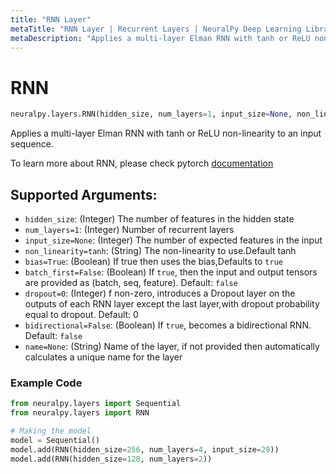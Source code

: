 ```yaml
---
title: "RNN Layer"
metaTitle: "RNN Layer | Recurrent Layers | NeuralPy Deep Learning Library"
metaDescription: "Applies a multi-layer Elman RNN with tanh or ReLU non-linearity to an input sequence."
---
```


# RNN

```python
neuralpy.layers.RNN(hidden_size, num_layers=1, input_size=None, non_linearity='tanh', bias=True, batch_first=False, dropout=0, bidirectional=False, name=None)
```

Applies a multi-layer Elman RNN with tanh or ReLU non-linearity to an input sequence.

To learn more about RNN, please check pytorch [documentation](https://pytorch.org/docs/stable/nn.html#rnn)

## Supported Arguments:

- `hidden_size`: (Integer) The number of features in the hidden state
- `num_layers=1`: (Integer) Number of recurrent layers
- `input_size=None`: (Integer) The number of expected features in the input
- `non_linearity=tanh`: (String) The non-linearity to use.Default tanh
- `bias=True`: (Boolean) If true then uses the bias,Defaults to `true`
- `batch_first=False`: (Boolean) If `true`, then the input and output tensors are provided as (batch, seq, feature). Default: `false`
- `dropout=0`: (Integer) f non-zero, introduces a Dropout layer on the outputs of each RNN layer except the last layer,with dropout probability equal to dropout. Default: 0
- `bidirectional=False`: (Boolean) If `true`, becomes a bidirectional RNN. Default: `false`
- `name=None`: (String) Name of the layer, if not provided then automatically calculates a unique name for the layer

### Example Code

```python
from neuralpy.layers import Sequential
from neuralpy.layers import RNN

# Making the model
model = Sequential()
model.add(RNN(hidden_size=256, num_layers=4, input_size=28))
model.add(RNN(hidden_size=128, num_layers=2))
```
